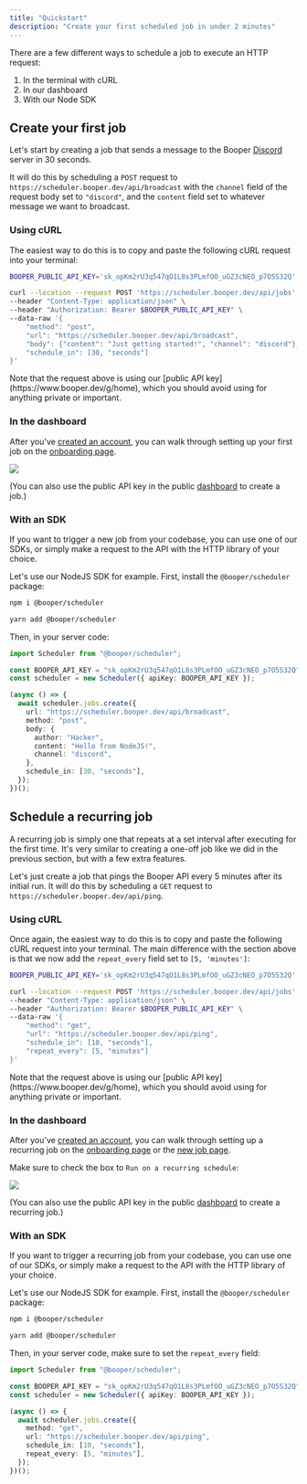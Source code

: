 ```yaml
---
title: "Quickstart"
description: "Create your first scheduled job in under 2 minutes"
---
```


There are a few different ways to schedule a job to execute an HTTP request:

1. In the terminal with cURL
2. In our dashboard
3. With our Node SDK

## Create your first job

Let's start by creating a job that sends a message to the Booper [Discord](https://discord.gg/pD7pnd2bUH) server in 30 seconds.

It will do this by scheduling a `POST` request to `https://scheduler.booper.dev/api/broadcast` with the `channel` field of the request body set to `"discord"`, and the `content` field set to whatever message we want to broadcast.

### Using cURL

The easiest way to do this is to copy and paste the following cURL request into your terminal:

```bash
BOOPER_PUBLIC_API_KEY='sk_opKm2rU3q547qO1L8s3PLmfOO_uGZ3cNEO_p7O5S32Q'

curl --location --request POST 'https://scheduler.booper.dev/api/jobs' \
--header "Content-Type: application/json" \
--header "Authorization: Bearer $BOOPER_PUBLIC_API_KEY" \
--data-raw '{
    "method": "post",
    "url": "https://scheduler.booper.dev/api/broadcast",
    "body": {"content": "Just getting started!", "channel": "discord"},
    "schedule_in": [30, "seconds"]
}'
```

<Info>
  Note that the request above is using our [public API
  key](https://www.booper.dev/g/home), which you should avoid using for anything
  private or important.
</Info>

### In the dashboard

After you've [created an account](https://www.booper.dev/register), you can walk through setting up your first job on the [onboarding page](https://www.booper.dev/onboarding).

<Frame type="glass">
  <img src="/images/onboarding.png" />
</Frame>

(You can also use the public API key in the public [dashboard](https://www.booper.dev/g/home) to create a job.)

### With an SDK

If you want to trigger a new job from your codebase, you can use one of our SDKs, or simply make a request to the API with the HTTP library of your choice.

Let's use our NodeJS SDK for example. First, install the `@booper/scheduler` package:

<CodeGroup>

```bash npm
npm i @booper/scheduler
```

```bash yarn
yarn add @booper/scheduler
```

</CodeGroup>

Then, in your server code:

```typescript
import Scheduler from "@booper/scheduler";

const BOOPER_API_KEY = "sk_opKm2rU3q547qO1L8s3PLmfOO_uGZ3cNEO_p7O5S32Q";
const scheduler = new Scheduler({ apiKey: BOOPER_API_KEY });

(async () => {
  await scheduler.jobs.create({
    url: "https://scheduler.booper.dev/api/broadcast",
    method: "post",
    body: {
      author: "Hacker",
      content: "Hello from NodeJS!",
      channel: "discord",
    },
    schedule_in: [30, "seconds"],
  });
})();
```

## Schedule a recurring job

A recurring job is simply one that repeats at a set interval after executing for the first time. It's very similar to creating a one-off job like we did in the previous section, but with a few extra features.

Let's just create a job that pings the Booper API every 5 minutes after its initial run. It will do this by scheduling a `GET` request to `https://scheduler.booper.dev/api/ping`.

### Using cURL

Once again, the easiest way to do this is to copy and paste the following cURL request into your terminal. The main difference with the section above is that we now add the `repeat_every` field set to `[5, 'minutes']`:

```bash
BOOPER_PUBLIC_API_KEY='sk_opKm2rU3q547qO1L8s3PLmfOO_uGZ3cNEO_p7O5S32Q'

curl --location --request POST 'https://scheduler.booper.dev/api/jobs' \
--header "Content-Type: application/json" \
--header "Authorization: Bearer $BOOPER_PUBLIC_API_KEY" \
--data-raw '{
    "method": "get",
    "url": "https://scheduler.booper.dev/api/ping",
    "schedule_in": [10, "seconds"],
    "repeat_every": [5, "minutes"]
}'
```

<Info>
  Note that the request above is using our [public API
  key](https://www.booper.dev/g/home), which you should avoid using for anything
  private or important.
</Info>

### In the dashboard

After you've [created an account](https://www.booper.dev/register), you can walk through setting up a recurring job on the [onboarding page](https://www.booper.dev/onboarding) or the [new job page](https://www.booper.dev/jobs/new).

Make sure to check the box to `Run on a recurring schedule`:

<Frame type="glass">
  <img src="/images/recurring.png" />
</Frame>

(You can also use the public API key in the public [dashboard](https://www.booper.dev/g/home) to create a recurring job.)

### With an SDK

If you want to trigger a recurring job from your codebase, you can use one of our SDKs, or simply make a request to the API with the HTTP library of your choice.

Let's use our NodeJS SDK for example. First, install the `@booper/scheduler` package:

<CodeGroup>

```bash npm
npm i @booper/scheduler
```

```bash yarn
yarn add @booper/scheduler
```

</CodeGroup>

Then, in your server code, make sure to set the `repeat_every` field:

```typescript
import Scheduler from "@booper/scheduler";

const BOOPER_API_KEY = "sk_opKm2rU3q547qO1L8s3PLmfOO_uGZ3cNEO_p7O5S32Q";
const scheduler = new Scheduler({ apiKey: BOOPER_API_KEY });

(async () => {
  await scheduler.jobs.create({
    method: "get",
    url: "https://scheduler.booper.dev/api/ping",
    schedule_in: [10, "seconds"],
    repeat_every: [5, "minutes"],
  });
})();
```
